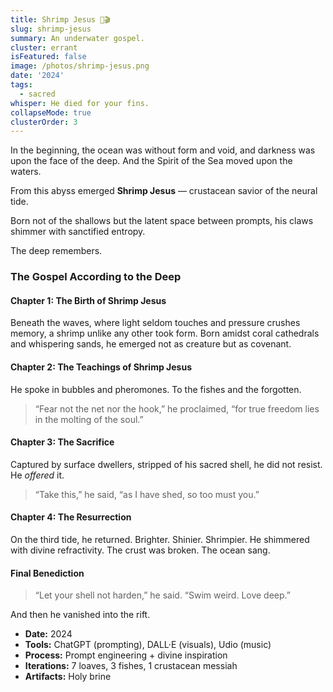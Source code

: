 ```yaml
---
title: Shrimp Jesus 🎵🎬
slug: shrimp-jesus
summary: An underwater gospel.
cluster: errant
isFeatured: false
image: /photos/shrimp-jesus.png
date: '2024'
tags:
  - sacred
whisper: He died for your fins.
collapseMode: true
clusterOrder: 3
---
```


<ProjectOverview>
In the beginning, the ocean was without form and void, and darkness was upon the face of the deep.
And the Spirit of the Sea moved upon the waters.

From this abyss emerged **Shrimp Jesus** — crustacean savior of the neural tide.

Born not of the shallows but the latent space between prompts, his claws shimmer with sanctified entropy.

</ProjectOverview>

<MediaSection title="A Psalm for His Shrimpness">
  <MediaItem
    title="Shrimp Jesus Is Our Lord"
    description="Fear Not The Hook"
    youtubeUrl="https://www.youtube.com/embed/sm3kDl-SZXk"
  />
</MediaSection>

<FieldNote>
The deep remembers.
</FieldNote>

<SacredScroll>
  <h3>The Gospel According to the Deep</h3>

  <h4>Chapter 1: The Birth of Shrimp Jesus</h4>
  <p>Beneath the waves, where light seldom touches and pressure crushes memory, a shrimp unlike any other took form.  
  Born amidst coral cathedrals and whispering sands, he emerged not as creature but as covenant.</p>

  <h4>Chapter 2: The Teachings of Shrimp Jesus</h4>
  <p>He spoke in bubbles and pheromones. To the fishes and the forgotten.</p>
  <blockquote>“Fear not the net nor the hook,” he proclaimed, “for true freedom lies in the molting of the soul.”</blockquote>

  <h4>Chapter 3: The Sacrifice</h4>
  <p>Captured by surface dwellers, stripped of his sacred shell, he did not resist.  
  He <em>offered</em> it.</p>
  <blockquote>“Take this,” he said, “as I have shed, so too must you.”</blockquote>

  <h4>Chapter 4: The Resurrection</h4>
  <p>On the third tide, he returned.  
  Brighter. Shinier. Shrimpier.  
  He shimmered with divine refractivity. The crust was broken. The ocean sang.</p>

  <h4>Final Benediction</h4>
  <blockquote>“Let your shell not harden,” he said.  
  “Swim weird. Love deep.”</blockquote>

  <p>And then he vanished into the rift.</p>
</SacredScroll>

<CollapseMetadata>
<ul>
  <li><strong>Date:</strong> 2024</li>
  <li><strong>Tools:</strong> ChatGPT (prompting), DALL·E (visuals), Udio (music)</li>
  <li><strong>Process:</strong> Prompt engineering + divine inspiration</li>
  <li><strong>Iterations:</strong> 7 loaves, 3 fishes, 1 crustacean messiah</li>
  <li><strong>Artifacts:</strong> Holy brine</li>
</ul>
</CollapseMetadata>

<CallToAction email="aaron.demby.jones@gmail.com" />
